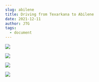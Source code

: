 ```yaml
---
slug: abilene
title: Driving from Texarkana to Abilene
date: 2021-12-11
author: JTG
tags:
  - document
---
```

![](/images/img_8400.jpeg)

![](/images/img_8405.jpeg)

![](/images/img_8415.jpeg)

![](/images/img_8422.jpeg)